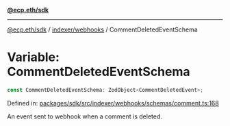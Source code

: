 [**@ecp.eth/sdk**](../../../index.mdx)

***

[@ecp.eth/sdk](/sdk-reference/index.mdx) / [indexer/webhooks](/sdk-reference/indexer/webhooks/index.mdx) / CommentDeletedEventSchema

# Variable: CommentDeletedEventSchema

```ts
const CommentDeletedEventSchema: ZodObject<CommentDeletedEvent>;
```

Defined in: [packages/sdk/src/indexer/webhooks/schemas/comment.ts:168](https://github.com/ecp-eth/comments-monorepo/blob/main/packages/sdk/src/indexer/webhooks/schemas/comment.ts#L168)

An event sent to webhook when a comment is deleted.
